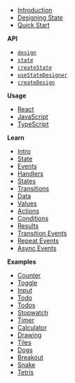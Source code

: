 - [Introduction](/)
- [Designing State](/designing-state)
- [Quick Start](/docs/quick-start)

**API**

- [`design`](/docs/api/design)
- [`state`](/docs/api/state)
- [`createState`](/docs/api/createState)
- [`useStateDesigner`](/docs/api/useStateDesigner)
- [`createDesign`](/docs/api/createDesign)

**Usage**

- [React](/docs/usage/react)
- [JavaScript](/docs/usage/javascript)
- [TypeScript](/docs/usage/typescript)

**Learn**

- [Intro](/docs/learn/intro)
- [State](/docs/learn/state)
- [Events](/docs/learn/events)
- [Handlers](/docs/learn/event-handlers)
- [States](/docs/learn/states)
- [Transitions](/docs/learn/transitions)
- [Data](/docs/learn/data)
- [Values](/docs/learn/values)
- [Actions](/docs/learn/actions)
- [Conditions](/docs/learn/conditions)
- [Results](/docs/learn/results)
- [Transition Events](/docs/learn/transition-events)
- [Repeat Events](/docs/learn/repeat-events)
- [Async Events](/docs/learn/async-events)

**Examples**

- [Counter](/examples/counter)
- [Toggle](/examples/toggle)
- [Input](/examples/input)
- [Todo](/examples/todo)
- [Todos](/examples/todos)
- [Stopwatch](/examples/stopwatch)
- [Timer](/examples/timer)
- [Calculator](/examples/calculator)
- [Drawing](/examples/drawing)
- [Tiles](/examples/tiles)
- [Dogs](/examples/dogs)
- [Breakout](/examples/breakout)
- [Snake](/examples/snake)
- [Tetris](/examples/tetris)
